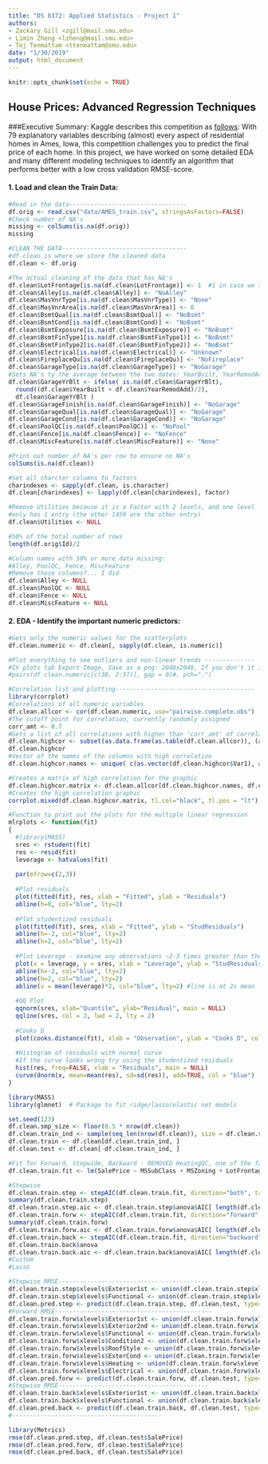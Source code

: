 ```yaml
---
title: "DS 6372: Applied Statistics - Project 1"
authors: 
- Zackary Gill <zgill@mail.smu.edu>
- Limin Zheng <lzheng@mail.smu.edu>
- Tej Tenmattam <ttenmattam@smu.edu>
date: "1/30/2019"
output: html_document
---
```


```r
knitr::opts_chunk$set(echo = TRUE)
```
## House Prices: Advanced Regression Techniques
###Executive Summary:
Kaggle describes this competition as [follows](https://www.kaggle.com/c/house-prices-advanced-regression-techniques):
With 79 explanatory variables describing (almost) every aspect of residential homes in Ames, Iowa, this competition challenges you to predict the final price of each home.
In this project, we have worked on some detailed EDA and many different modeling techniques to identify an algorithm that performs better with a low cross validation RMSE-score.

#### 1. Load and clean the Train Data: 
```r
#Read in the data---------------------------------
df.orig <- read.csv("data/AMES_train.csv", stringsAsFactors=FALSE)
#Check number of NA's
missing <- colSums(is.na(df.orig))
missing

#CLEAN THE DATA-----------------------------------
#df.clean is where we store the cleaned data
df.clean <- df.orig

#The actual cleaning of the data that has NA's
df.clean$LotFrontage[is.na(df.clean$LotFrontage)] <- 1  #1 in case we take the log
df.clean$Alley[is.na(df.clean$Alley)] <- "NoAlley"
df.clean$MasVnrType[is.na(df.clean$MasVnrType)] <- "None"
df.clean$MasVnrArea[is.na(df.clean$MasVnrArea)] <- 0
df.clean$BsmtQual[is.na(df.clean$BsmtQual)] <- "NoBsmt"
df.clean$BsmtCond[is.na(df.clean$BsmtCond)] <- "NoBsmt"
df.clean$BsmtExposure[is.na(df.clean$BsmtExposure)] <- "NoBsmt"
df.clean$BsmtFinType1[is.na(df.clean$BsmtFinType1)] <- "NoBsmt"
df.clean$BsmtFinType2[is.na(df.clean$BsmtFinType2)] <- "NoBsmt"
df.clean$Electrical[is.na(df.clean$Electrical)] <- "Unknown"
df.clean$FireplaceQu[is.na(df.clean$FireplaceQu)] <- "NoFireplace"
df.clean$GarageType[is.na(df.clean$GarageType)] <- "NoGarage"
#Sets NA's ty the average between the two dates: YearBuilt, YearRemodAdd
df.clean$GarageYrBlt <- ifelse( is.na(df.clean$GarageYrBlt), 
  round((df.clean$YearBuilt + df.clean$YearRemodAdd)/2),
  df.clean$GarageYrBlt )
df.clean$GarageFinish[is.na(df.clean$GarageFinish)] <- "NoGarage"
df.clean$GarageQual[is.na(df.clean$GarageQual)] <- "NoGarage"
df.clean$GarageCond[is.na(df.clean$GarageCond)] <- "NoGarage"
df.clean$PoolQC[is.na(df.clean$PoolQC)] <- "NoPool"
df.clean$Fence[is.na(df.clean$Fence)] <- "NoFence"
df.clean$MiscFeature[is.na(df.clean$MiscFeature)] <- "None"

#Print out number of NA's per row to ensure no NA's
colSums(is.na(df.clean))

#Set all charcter columns to factors
charindexes <- sapply(df.clean, is.character)
df.clean[charindexes] <- lapply(df.clean[charindexes], factor)

#Remove Utilities because it is a Factor with 2 levels, and one level
#only has 1 entry (the other 1459 are the other entry)
df.clean$Utilities <- NULL

#50% of the total number of rows
length(df.orig$Id)/2

#Column names with 50% or more data missing:
#Alley, PoolQC, Fence, MiscFeature
#Remove those columns?... I did
df.clean$Alley <- NULL
df.clean$PoolQC <- NULL
df.clean$Fence <- NULL
df.clean$MiscFeature <- NULL
```

#### 2. EDA - Identify the important numeric predictors: 
```r
#Gets only the numeric values for the scatterplots
df.clean.numeric <- df.clean[, sapply(df.clean, is.numeric)]

#Plot everything to see outliers and non-linear trends --------------
#In plots tab Export-Image, Save as a png: 2048x2048, If you don't it is way too small to see
#pairs(df.clean.numeric[c(38, 2:37)], gap = 0)#, pch=".")

#Correlation list and plotting--------------------------------------- 
library(corrplot)
#Correlations of all numeric variables
df.clean.allcor <- cor(df.clean.numeric, use="pairwise.complete.obs")
#The cutoff point for correlation, currently randomly assigned
corr_amt <- 0.7
#Gets a list of all correlations with higher than 'corr_amt' of correlation
df.clean.highcor <- subset(as.data.frame(as.table(df.clean.allcor)), (abs(Freq) > corr_amt) & (abs(Freq) < 1))
df.clean.highcor
#Vector of the names of the columns with high correlation
df.clean.highcor.names <- unique( c(as.vector(df.clean.highcor$Var1), as.vector(df.clean.highcor$Var2)) )

#Creates a matrix of high correlation for the graphic
df.clean.highcor.matrix <- df.clean.allcor[df.clean.highcor.names, df.clean.highcor.names]
#Creates the high correlation graphic
corrplot.mixed(df.clean.highcor.matrix, tl.col="black", tl.pos = "lt")
```

```r
#Function to print out the plots for the multiple linear regression
mlrplots <- function(fit)
{
  #library(MASS)
  sres <- rstudent(fit)
  res <- resid(fit)
  leverage <- hatvalues(fit)
  
  par(mfrow=c(2,3))
  
  #Plot residuals
  plot(fitted(fit), res, xlab = "Fitted", ylab = "Residuals")
  abline(h=0, col="blue", lty=2)
  
  #Plot studentized residuals
  plot(fitted(fit), sres, xlab = "Fitted", ylab = "StudResiduals")
  abline(h=-2, col="blue", lty=2)
  abline(h=2, col="blue", lty=2)
  
  #Plot Leverage - examine any observations ~2-3 times greater than the average hat value
  plot(x = leverage, y = sres, xlab = "Leverage", ylab = "StudResiduals")
  abline(h=-2, col="blue", lty=2)
  abline(h=2, col="blue", lty=2)
  abline(v = mean(leverage)*2, col="blue", lty=2) #line is at 2x mean
  
  #QQ Plot
  qqnorm(sres, xlab="Quantile", ylab="Residual", main = NULL) 
  qqline(sres, col = 2, lwd = 2, lty = 2) 
  
  #Cooks D
  plot(cooks.distance(fit), xlab = "Observation", ylab = "Cooks D", col = c("blue"))
  
  #Histogram of residuals with normal curve
  #If the curve looks wrong try using the studentized residuals
  hist(res, freq=FALSE, xlab = "Residuals", main = NULL)
  curve(dnorm(x, mean=mean(res), sd=sd(res)), add=TRUE, col = "blue")
}
```

```r
library(MASS)
library(glmnet)  # Package to fit ridge/lasso/elastic net models

set.seed(123)
df.clean.smp_size <- floor(0.5 * nrow(df.clean))
df.clean.train_ind <- sample(seq_len(nrow(df.clean)), size = df.clean.smp_size)
df.clean.train <- df.clean[df.clean.train_ind, ]
df.clean.test <- df.clean[-df.clean.train_ind, ]

#Fit for Forward, Stepwide, Backward - REMOVED HeatingQC, one of the factors only has 1 levelr
df.clean.train.fit <- lm(SalePrice ~ MSSubClass + MSZoning + LotFrontage + LotArea + Street + LotShape + LandContour +LotConfig + LandSlope + Neighborhood + Condition1 + Condition2 + BldgType + HouseStyle + OverallQual + OverallCond + YearBuilt + YearRemodAdd + RoofStyle + RoofMatl + Exterior1st + Exterior2nd + MasVnrType + MasVnrArea + ExterQual + ExterCond + Foundation + BsmtQual + BsmtCond + BsmtExposure + BsmtFinType1 + BsmtFinSF1 + BsmtFinType2 + BsmtFinSF2 + BsmtUnfSF + TotalBsmtSF + Heating + CentralAir + Electrical + X1stFlrSF + X2ndFlrSF + LowQualFinSF + GrLivArea + BsmtFullBath + BsmtHalfBath + FullBath + HalfBath + BedroomAbvGr + KitchenAbvGr + KitchenQual + TotRmsAbvGrd + Functional + Fireplaces + FireplaceQu + GarageType + GarageYrBlt + GarageFinish + GarageCars + GarageArea + GarageQual + GarageCond + PavedDrive + WoodDeckSF + OpenPorchSF + EnclosedPorch + X3SsnPorch + ScreenPorch + PoolArea + MiscVal + MoSold + YrSold + SaleType + SaleCondition, data = df.clean.train)

#Stepwise
df.clean.train.step <- stepAIC(df.clean.train.fit, direction="both", trace=FALSE)
summary(df.clean.train.step)
df.clean.train.step.aic <- df.clean.train.step$anova$AIC[ length(df.clean.train.step$anova$AIC) ] #Forward
df.clean.train.forw <- stepAIC(df.clean.train.fit, direction="forward", trace=FALSE)
summary(df.clean.train.forw)
df.clean.train.forw.aic <- df.clean.train.forw$anova$AIC[ length(df.clean.train.forw$anova$AIC) ] #Backward
df.clean.train.back <- stepAIC(df.clean.train.fit, direction="backward", trace=FALSE)
df.clean.train.back$anova
df.clean.train.back.aic <- df.clean.train.back$anova$AIC[ length(df.clean.train.back$anova$AIC) ]
#Custom
#Lasso

#Stepwise RMSE------------------------------------------
df.clean.train.step$xlevels$Exterior1st <- union(df.clean.train.step$xlevels$Exterior1st, levels(df.clean.test$Exterior1st))
df.clean.train.step$xlevels$Functional <- union(df.clean.train.step$xlevels$Functional, levels(df.clean.test$Functional))
df.clean.pred.step <- predict(df.clean.train.step, df.clean.test, type="response")
#Forward RMSE--------------------------------------------
df.clean.train.forw$xlevels$Exterior1st <- union(df.clean.train.forw$xlevels$Exterior1st, levels(df.clean.test$Exterior1st))
df.clean.train.forw$xlevels$Exterior2nd <- union(df.clean.train.forw$xlevels$Exterior2nd, levels(df.clean.test$Exterior2nd))
df.clean.train.forw$xlevels$Functional <- union(df.clean.train.forw$xlevels$Functional, levels(df.clean.test$Functional))
df.clean.train.forw$xlevels$Condition2 <- union(df.clean.train.forw$xlevels$Condition2, levels(df.clean.test$Condition2))
df.clean.train.forw$xlevels$RoofStyle <- union(df.clean.train.forw$xlevels$RoofStyle, levels(df.clean.test$RoofStyle))
df.clean.train.forw$xlevels$ExterCond <- union(df.clean.train.forw$xlevels$ExterCond, levels(df.clean.test$ExterCond))
df.clean.train.forw$xlevels$Heating <- union(df.clean.train.forw$xlevels$Heating, levels(df.clean.test$Heating))
df.clean.train.forw$xlevels$Electrical <- union(df.clean.train.forw$xlevels$Electrical, levels(df.clean.test$Electrical))
df.clean.pred.forw <- predict(df.clean.train.forw, df.clean.test, type="response")
#Stepwise RMSE------------------------------------------
df.clean.train.back$xlevels$Exterior1st <- union(df.clean.train.back$xlevels$Exterior1st, levels(df.clean.test$Exterior1st))
df.clean.train.back$xlevels$Functional <- union(df.clean.train.back$xlevels$Functional, levels(df.clean.test$Functional))
df.clean.pred.back <- predict(df.clean.train.back, df.clean.test, type="response")
#------------------------------------------

library(Metrics)
rmse(df.clean.pred.step, df.clean.test$SalePrice)
rmse(df.clean.pred.forw, df.clean.test$SalePrice)
rmse(df.clean.pred.back, df.clean.test$SalePrice)

```



